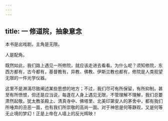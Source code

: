 ```yaml
---
---
---
```

title: 一 修道院，抽象意念
---





本书是出戏剧，主角是无限。

人是配角。

既然如此，我们路上遇见一所修院，就应该走进去看看。为什么呢？须知修院，东西方都有，古今都有，基督教有，异教、佛教、伊斯兰教也都有，修院是人类观望无限的一件光学仪器。

这里不是淋漓尽致阐述某些思想的地方；不过，我们尽可有所保留，有所抑制，甚至有所愤恨，但还是应当说，每逢在人身上遇见无限，不管理解不理解，我们总要肃然起敬。犹太教圣殿上、清真寺中、佛塔里、北美印第安人的茅舍中，都有我们所唾弃的丑恶一面，也有我们所崇敬的高尚一面。对于神思是何等静观，又是何等无止境的梦幻！正是上帝在人墙上的反光辉映！